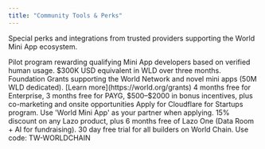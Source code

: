 ```yaml
---
title: "Community Tools & Perks"
---
```


Special perks and integrations from trusted providers supporting the World Mini App ecosystem.

<CardGroup cols={2}>
  <Card
    title="Developer Rewards Pilot"
    icon="cube"
    href="https://docs.google.com/forms/d/e/1FAIpQLSfgjLhpcUlocct1KwXapL326CDUQ1zOCEudyF5WO4RAD-wn7A/viewform"
  >
    Pilot program rewarding qualifying Mini App developers based on verified
    human usage. $300K USD equivalent in WLD over three months.
  </Card>
  <Card title="Grants" icon="cube" href="https://world.org/grants">
    Foundation Grants supporting the World Network and novel mini apps (50M WLD
    dedicated). [Learn more](https://world.org/grants)
  </Card>
  <Card
    title="Alchemy"
    icon="flask"
    href="https://www.alchemy.com/blog/world-mini-app-builder-program"
  >
    4 months free for Enterprise, 3 months free for PAYG, $500–$2000 in bonus
    incentives, plus co-marketing and onsite opportunities
  </Card>
  <Card
    title="Cloudflare"
    icon="cloud"
    href="https://www.cloudflare.com/forstartups/"
  >
    Apply for Cloudflare for Startups program. Use 'World Mini App' as your
    partner when applying.
  </Card>
  <Card title="Lazo" icon="rocket" href="https://www.lazo.us/">
    15% discount on any Lazo product, plus 6 months free of Lazo One (Data Room
    + AI for fundraising).
  </Card>
  <Card title="ThirdWeb" icon="cube" href="https://www.thirdweb.com/">
    30 day free trial for all builders on World Chain. Use code: TW-WORLDCHAIN
  </Card>
</CardGroup>
